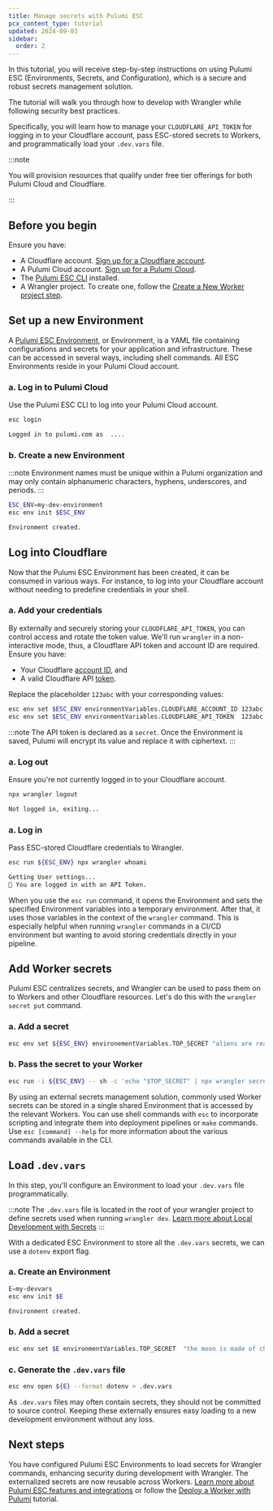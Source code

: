```yaml
---
title: Manage secrets with Pulumi ESC
pcx_content_type: tutorial
updated: 2024-09-03
sidebar:
  order: 2
---
```


In this tutorial, you will receive step-by-step instructions on using Pulumi ESC (Environments, Secrets, and Configuration), which is a secure and robust secrets management solution.

The tutorial will walk you through how to develop with Wrangler while following security best practices.

Specifically, you will learn how to manage your `CLOUDFLARE_API_TOKEN` for logging in to your Cloudflare account, pass ESC-stored secrets to Workers, and programmatically load your `.dev.vars` file.

:::note

You will provision resources that qualify under free tier offerings for both Pulumi Cloud and Cloudflare.

:::

## Before you begin

Ensure you have:

- A Cloudflare account. [Sign up for a Cloudflare account](https://dash.cloudflare.com/sign-up/workers-and-pages).
- A Pulumi Cloud account. [Sign up for a Pulumi Cloud](https://app.pulumi.com/signup).
- The [Pulumi ESC CLI](https://www.pulumi.com/docs/install/esc/) installed.
- A Wrangler project. To create one, follow the [Create a New Worker project step](https://developers.cloudflare.com/workers/get-started/guide/#1-create-a-new-worker-project).

## Set up a new Environment

A [Pulumi ESC Environment](https://www.pulumi.com/docs/esc/environments/), or Environment, is a YAML file containing configurations and secrets for your application and infrastructure. These can be accessed in several ways, including shell commands. All ESC Environments reside in your Pulumi Cloud account.

### a. Log in to Pulumi Cloud

Use the Pulumi ESC CLI to log into your Pulumi Cloud account.

```sh
esc login
```

```sh output
Logged in to pulumi.com as  ....
```

### b. Create a new Environment

:::note
Environment names must be unique within a Pulumi organization and may only contain alphanumeric characters, hyphens, underscores, and periods.
:::

```sh
ESC_ENV=my-dev-environment
esc env init $ESC_ENV
```

```sh output
Environment created.
```

## Log into Cloudflare

Now that the Pulumi ESC Environment has been created, it can be consumed in various ways. For instance, to log into your Cloudflare account without needing to predefine credentials in your shell.

### a. Add your credentials

By externally and securely storing your `CLOUDFLARE_API_TOKEN`, you can control access and rotate the token value. We'll run `wrangler` in a non-interactive mode, thus, a Cloudflare API token and account ID are required. Ensure you have:

- Your Cloudflare [account ID](/fundamentals/setup/find-account-and-zone-ids/), and
- A valid Cloudflare API [token](/fundamentals/api/get-started/create-token/).

Replace the placeholder `123abc` with your corresponding values:

```sh
esc env set $ESC_ENV environmentVariables.CLOUDFLARE_ACCOUNT_ID 123abc
esc env set $ESC_ENV environmentVariables.CLOUDFLARE_API_TOKEN  123abc --secret
```

:::note
The API token is declared as a `secret`. Once the Environment is saved, Pulumi will encrypt its value and replace it with ciphertext.
:::

### a. Log out

Ensure you're not currently logged in to your Cloudflare account.

```sh
npx wrangler logout
```

```sh output
Not logged in, exiting...
```

### a. Log in

Pass ESC-stored Cloudflare credentials to Wrangler.

```sh
esc run ${ESC_ENV} npx wrangler whoami
```

```sh output
Getting User settings...
👋 You are logged in with an API Token.
```

When you use the `esc run` command, it opens the Environment and sets the specified Environment variables into a temporary environment. After that, it uses those variables in the context of the `wrangler` command. This is especially helpful when running `wrangler` commands in a CI/CD environment but wanting to avoid storing credentials directly in your pipeline.

## Add Worker secrets

Pulumi ESC centralizes secrets, and Wrangler can be used to pass them on to Workers and other Cloudflare resources. Let's do this with the `wrangler secret put` command.

### a. Add a secret

```sh
esc env set ${ESC_ENV} environementVariables.TOP_SECRET "aliens are real" --secret
```

### b. Pass the secret to your Worker

```sh
esc run -i ${ESC_ENV} -- sh -c 'echo "$TOP_SECRET" | npx wrangler secret put TOP_SECRET'
```

By using an external secrets management solution, commonly used Worker secrets can be stored in a single shared Environment that is accessed by the relevant Workers. You can use shell commands with `esc` to incorporate scripting and integrate them into deployment pipelines or `make` commands. Use `esc [command] --help` for more information about the various commands available in the CLI.

## Load `.dev.vars`

In this step, you'll configure an Environment to load your `.dev.vars` file programmatically.

:::note
The `.dev.vars` file is located in the root of your wrangler project to define secrets used when running `wrangler dev`. [Learn more about Local Development with Secrets](https://developers.cloudflare.com/workers/configuration/secrets/#local-development-with-secrets)
:::

With a dedicated ESC Environment to store all the `.dev.vars` secrets, we can use a `dotenv` export flag.

### a. Create an Environment

```sh
E=my-devvars
esc env init $E
```

```sh output
Environment created.
```

### b. Add a secret

```sh
esc env set $E environmentVariables.TOP_SECRET  "the moon is made of cheese" --secret
```

### c. Generate the `.dev.vars` file

```sh
esc env open ${E} --format dotenv > .dev.vars
```

As `.dev.vars` files may often contain secrets, they should not be committed to source control. Keeping these externally ensures easy loading to a new development environment without any loss.

## Next steps

You have configured Pulumi ESC Environments to load secrets for Wrangler commands, enhancing security during development with Wrangler. The externalized secrets are now reusable across Workers. [Learn more about Pulumi ESC features and integrations](https://www.pulumi.com/docs/esc/) or follow the [Deploy a Worker with Pulumi](/pulumi/tutorial/hello-world/) tutorial.

